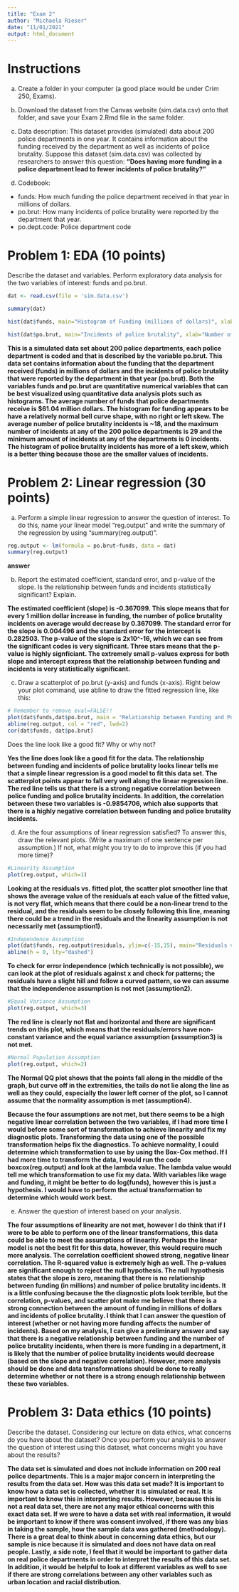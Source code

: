 ```yaml
---
title: "Exam 2"
author: "Michaela Rieser"
date: "11/01/2021"
output: html_document
---
```



# Instructions

a. Create a folder in your computer (a good place would be under Crim 250, Exams). 

b. Download the dataset from the Canvas website (sim.data.csv) onto that folder, and save your Exam 2.Rmd file in the same folder.

c. Data description: This dataset provides (simulated) data about 200 police departments in one year. It contains information about the funding received by the department as well as incidents of police brutality. Suppose this dataset (sim.data.csv) was collected by researchers to answer this question: **"Does having more funding in a police department lead to fewer incidents of police brutality?"**
d. Codebook:
- funds: How much funding the police department received in that year in millions of dollars.
- po.brut: How many incidents of police brutality were reported by the department that year.
- po.dept.code: Police department code

# Problem 1: EDA (10 points) 

Describe the dataset and variables. Perform exploratory data analysis for the two variables of interest: funds and po.brut.

```r
dat <- read.csv(file = 'sim.data.csv')

summary(dat)

hist(dat$funds, main="Histogram of Funding (millions of dollars)", xlab="Amount of funding received per year", ylab="Frequency", xlim=c(0,100), ylim=c(0,100),col="yellow")

hist(dat$po.brut, main="Incidents of police brutality", xlab="Number of Incidents", ylab="Frequency", xlim=c(0,50), ylim=c(0,100),col="red", breaks=12)

```

__This is a simulated data set about 200 police departments, each police department is coded and that is described by the variable po.brut.  This data set contains information about the funding that the department received (funds) in millions of dollars and the incidents of police brutality that were reported by the department in that year (po.brut).  Both the variables funds and po.brut are quantitative numerical variables that can be best visualized using quantitative data analysis plots such as histograms.  The average number of funds that police departments receive is $61.04 million dollars.  The histogram for funding appears to be have a relatively normal bell curve shape, with no right or left skew.  The average number of police brutality incidents is ~18, and the maximum number of incidents at any of the 200 police departments is 29 and the minimum amount of incidents at any of the departments is 0 incidents.  The histogram of police brutality incidents has more of a left skew, which is a better thing because those are the smaller values of incidents.__


# Problem 2: Linear regression (30 points)

a. Perform a simple linear regression to answer the question of interest. To do this, name your linear model "reg.output" and write the summary of the regression by using "summary(reg.output)". 

```r
reg.output <- lm(formula = po.brut~funds, data = dat)
summary(reg.output)
```

__answer__

b. Report the estimated coefficient, standard error, and p-value of the slope. Is the relationship between funds and incidents statistically significant? Explain.

__The estimated coefficient (slope) is -0.367099. This slope means that for every 1 million dollar increase in funding, the number of police brutality incidents on average would decrease by 0.367099. The standard error for the slope is 0.004496 and the standard error for the intercept is 0.282503.  The p-value of the slope is 2x10^-16, which we can see from the significant codes is very significant. Three stars means that the p-value is highly signficiant. The extremely small p-values express for both slope and intercept express that the relationship between funding and incidents is very statistically significant.__

c. Draw a scatterplot of po.brut (y-axis) and funds (x-axis). Right below your plot command, use abline to draw the fitted regression line, like this:
```r
# Remember to remove eval=FALSE!!
plot(dat$funds,dat$po.brut, main = "Relationship between Funding and Police Brutality Incidents", xlab = "Funding (in millions of dollars)", ylab="Incidents of Police Brutality" )
abline(reg.output, col = "red", lwd=2)
cor(dat$funds, dat$po.brut)
```
Does the line look like a good fit? Why or why not?

__Yes the line does look like a good fit for the data.  The relationship between  funding and incidents of police brutality looks linear tells me that a simple linear regression is a good model to fit this data set.  The scatterplot points appear to fall very well along the linear regression line.  The red line tells us that there is a strong negative correlation between police funding and police brutality incidents. In addition, the correlation between these two variables is -0.9854706, which also supports that there is a highly negative correlation between funding and police brutality incidents.__

d. Are the four assumptions of linear regression satisfied? To answer this, draw the relevant plots. (Write a maximum of one sentence per assumption.) If not, what might you try to do to improve this (if you had more time)?
```r
#Linearity Assumption
plot(reg.output, which=1)
```
__Looking at the residuals vs. fitted plot, the scatter plot smoother line that shows the average value of the residuals at each value of the fitted value, is not very flat, which means that there could be a non-linear trend to the residual, and the residuals seem to be closely following this line, meaning there could be a trend in the  residuals and the linearity assumption is not necessarily met (assumption1).__
```r
#Independence Assumption
plot(dat$funds, reg.output$residuals, ylim=c(-15,15), main="Residuals vs. x", xlab="x, Funding in million of dollars", ylab="Residuals")
abline(h = 0, lty="dashed")
```
__To check for error independence (which technically is not possible), we can look at the plot of residuals against x and check for patterns; the residuals have a slight hill and follow a curved pattern, so we can assume that the independence assumption is not met (assumption2).__  
```r
#Equal Variance Assumption
plot(reg.output, which=3)
```
__The red line is clearly not flat and horizontal and there are significant trends on this plot, which means that the residuals/errors have non-constant variance and the equal variance assumption (assumption3) is not met.__   

```r
#Normal Population Assumption
plot(reg.output, which=2)
```

__The Normal QQ plot shows that the points fall along in the middle of the graph, but curve off in the extremities, the tails do not lie along the line as well as they could, especially the lower left corner of the plot, so I cannot assume that the normality assumption is met (assumption4).__

__Because the four assumptions are not met, but there seems to be a high negative linear correlation between the two variables, if I had more time I would before some sort of transformation to achieve linearity and fix my diagnostic plots.  Transforming the data using one of the possible transformation helps fix the diagnostics.  To achieve normality, I could determine which transformation to use by using the Box-Cox method. If I had more time to transform the data, I would run the code boxcox(reg.output) and look at the lambda value.  The lambda value would tell me which transformation to use fix my data.  With variables like wage and funding, it might be better to do log(funds), however this is just a hypothesis.  I would have to perform the actual transformation to determine which would work best.__ 

e. Answer the question of interest based on your analysis.

__The four assumptions of linearity are not met, however I do think that if I were to be able to perform one of the linear transformations, this data could be able to meet the assumptions of linearity.  Perhaps the linear model is not the best fit for this data, however, this would require much more analysis.  The correlation coefficient showed strong, negative linear correlation.  The R-squared value is extremely high as well.  The p-values are significant enough to reject the null hypothesis.  The null hypothesis states that the slope is zero, meaning that there is no relationship between funding (in millions) and number of police brutality incidents.  It is a little confusing because the the diagnostic plots look terrible, but the correlation, p-values, and scatter plot make me believe that there is a strong connection between the amount of funding in millions of dollars and incidents of police brutality.  I think that I can answer the question of interest (whether or not having more funding affects the number of incidents).  Based on my analysis, I can give a preliminary answer and say that there is a negative relationship between funding and the number of police brutality incidents, when there is more funding in a department, it is likely that the number of police brutality incidents would decrease (based on the slope and negative correlation).  However, more analysis should be done and data transformations should be done to really determine whether or not there is a strong enough relationship between these two variables. __

# Problem 3: Data ethics (10 points)

Describe the dataset. Considering our lecture on data ethics, what concerns do you have about the dataset? Once you perform your analysis to answer the question of interest using this dataset, what concerns might you have about the results?

__The data set is simulated and does not include information on 200 real police departments.  This is a major major concern in interpreting the results from the data set.  How was this data set made?  It is important to know how a data set is collected, whether it is simulated or real.  It is important to know this in interpreting results.  However, because this is not a real data set, there are not any major ethical concerns with this exact data set.  If we were to have a data set with real information, it would be important to know if there was consent involved, if there was any bias in taking the sample, how the sample data was gathered (methodology).  There is a great deal to think about in concerning data ethics, but our sample is nice because it is simulated and does not have data on real people.  Lastly, a side note, I feel that it would be important to gather data on real police departments in order to interpret the results of this data set. In addition, it would be helpful to look at different variables as well to see if there are strong correlations between any other variables such as urban location and racial distribution.__
